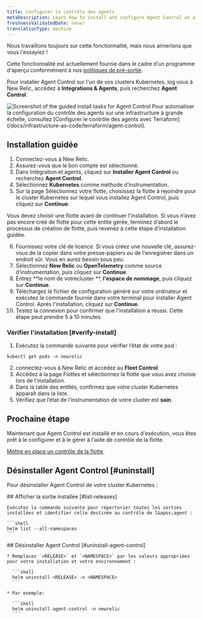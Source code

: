 ```yaml
---
title: Configurer le contrôle des agents
metaDescription: Learn how to install and configure Agent Control on a Kubernetes cluster.
freshnessValidatedDate: never
translationType: machine
---
```


<Callout title="Aperçu">
  Nous travaillons toujours sur cette fonctionnalité, mais nous aimerions que vous l&apos;essayiez !

  Cette fonctionnalité est actuellement fournie dans le cadre d&apos;un programme d&apos;aperçu conformément à nos [politiques de pré-sortie](/docs/licenses/license-information/referenced-policies/new-relic-pre-release-policy).
</Callout>

Pour installer Agent Control sur l&apos;un de vos clusters Kubernetes, log vous à New Relic, accédez à **Integrations &amp; Agents**, puis recherchez **Agent Control**.

<img title="Agent Control guided install" alt="Screenshot of the guided install tasks for Agent Control" src="/images/agent-control-guided-install.webp" />

<Callout title="conseil">
  Pour automatiser la configuration du contrôle des agents sur une infrastructure à grande échelle, consultez [Configurer le contrôle des agents avec Terraform](/docs/infrastructure-as-code/terraform/agent-control).
</Callout>

## Installation guidée

1. Connectez-vous à New Relic.
2. Assurez-vous que le bon compte est sélectionné.
3. Dans Intégration et agents, cliquez sur **Installer Agent Control** ou recherchez **Agent Control**.
4. Sélectionnez **Kubernetes** comme méthode d’instrumentation.
5. Sur la page Sélectionnez votre flotte, choisissez la flotte à rejoindre pour le cluster Kubernetes sur lequel vous installez Agent Control, puis cliquez sur **Continue**.

<Callout title="CONSEIL">
  Vous devez choisir une flotte avant de continuer l&apos;installation. Si vous n’avez pas encore créé de flotte pour cette entité gérée, terminez d’abord le processus de création de flotte, puis revenez à cette étape d’installation guidée.
</Callout>

6. Fournissez votre clé de licence. Si vous créez une nouvelle clé, assurez-vous de la copier dans votre presse-papiers ou de l&apos;enregistrer dans un endroit sûr. Vous en aurez besoin sous peu.
7. Sélectionnez **New Relic** ou **OpenTelemetry** comme source d’instrumentation, puis cliquez sur **Continue**.
8. Entrez **le nom de votrecluster **, **l&apos;espace de nommage**, puis cliquez sur **Continue**.
9. Téléchargez le fichier de configuration généré sur votre ordinateur et exécutez la commande fournie dans votre terminal pour installer Agent Control. Après l&apos;installation, cliquez sur **Continue**.
10. Testez la connexion pour confirmer que l&apos;installation a réussi. Cette étape peut prendre 5 à 10 minutes.

### Vérifier l&apos;installation [#verify-install]

1. Exécutez la commande suivante pour vérifier l’état de votre pod :

```shell
kubectl get pods -n newrelic
```

2. connectez-vous à New Relic et accédez au **Fleet Control**.
3. Accédez à la page Flottes et sélectionnez la flotte que vous avez choisie lors de l&apos;installation.
4. Dans la table des entités, confirmez que votre cluster Kubernetes apparaît dans la liste.
5. Vérifiez que l’état de l’instrumentation de votre cluster est **sain**.

## Prochaine étape

Maintenant que Agent Control est installé et en cours d&apos;exécution, vous êtes prêt à le configurer et à le gérer à l&apos;aide de contrôle de la flotte.

[Mettre en place un contrôle de la flotte](/docs/new-relic-control/fleet-control/overview).

## Désinstaller Agent Control [#uninstall]

Pour désinstaller Agent Control de votre cluster Kubernetes :

<Steps>
  <Step>
    ## Afficher la sortie installée [#list-releases]

    Exécutez la commande suivante pour répertorier toutes les sorties installées et identifier celle destinée au contrôle de l&apos;agent :

    ```shell
    helm list --all-namespaces
    ```
  </Step>

  <Step>
    ## Désinstaller Agent Control [#uninstall-agent-control]

    * Remplacez `<RELEASE>` et `<NAMESPACE>` par les valeurs appropriées pour votre installation et votre environnement :

      ```shell
      helm uninstall <RELEASE> -n <NAMESPACE>
      ```

    * Par exemple:

      ```shell
      helm uninstall agent-control -n newrelic
      ```
  </Step>
</Steps>